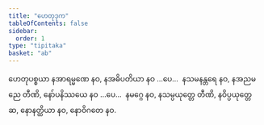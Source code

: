```yaml
---
title: "ဟေတုဒုက"
tableOfContents: false
sidebar:
  order: 1
type: "tipitaka"
basket: "ab"
---
```



<DynamicBreadcrumb />

<Division number="107">

<Paragraph number="1254">
ဟေတုပစ္စယာ နအာရမ္မဏေ နဝ, နအဓိပတိယာ နဝ …ပေ…  နသမနန္တရေ နဝ, နအညမညေ တီဏိ, နော်ပနိဿယေ နဝ …ပေ…  နမဂ္ဂေ နဝ, နသမ္ပယုတ္တေ တီဏိ, နဝိပ္ပယုတ္တေ ဆ, နောနတ္ထိယာ နဝ, နောဝိဂတေ နဝ.
</Paragraph>
</Division>